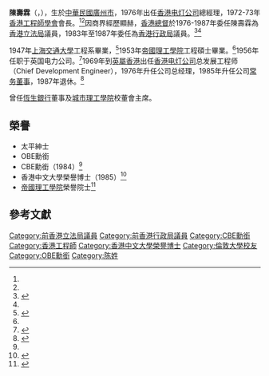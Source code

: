 {{Infobox_officeholder
| name = 陳壽霖
| original_name = Chen Shou-lum
| image= 
| office = [[香港行政局非官守議員列表|香港行政局非官守議員]]
| term_start = 1983年9月1日
| term_end = 1987年8月31日
| appointed = [[尤德|尤德爵士]]
| office1 = [[香港立法局|香港立法局]]議員
| term_start1 = 1976年10月6日
| term_end1 = 1987年8月31日
| constituency1 = 港督委任
| appointed1 = [[麥理浩|麥理浩爵士]]<br>[[尤德|尤德爵士]]
| birth_date=1925年8月30日
| birth_place={{ROC-1912}}[[廣東省_(中華民國)|廣東省]]
| death_date={{death date and age|2018|8|27|1925|8|30}}
| death_place={{HK}}
| spouse =
| party=
| educate=
* 倫敦大學工程學碩士
* 香港中文大學榮譽理學博士
}}
'''陳壽霖'''{{CBE}}{{JP}}（{{lang-en|'''Chen Shou-lum'''}}，{{bd|1925年|8月30日|2018年|8月27日|Chen, Shou-lum}}），生於[[中華民國|中華民國]][[廣州市|廣州市]]，1976年出任[[香港电灯公司|香港电灯公司]]總經理，1972-73年[[香港工程師學會|香港工程師學會]]會長。<ref name="hkie 2018"/><ref name="Bulletin"/>因商界經歷顯赫，[[香港總督|香港總督]]於1976-1987年委任陳壽霖為[[香港立法局|香港立法局]]議員，1983年至1987年委任為[[香港行政局|香港行政局]]議員。<ref name="database">{{cite web|title=Database on LegCo members|url=http://app.legco.gov.hk/member_front/english/library/member_detail.aspx?id=37|accessdate=4 May 2013|work=Legislative Council of Hong Kong|archive-date=2016-03-04|archive-url=https://web.archive.org/web/20160304045744/http://app.legco.gov.hk/member_front/english/library/member_detail.aspx?id=37|dead-url=yes}}</ref><ref name="Bulletin"/>

1947年[[上海交通大學|上海交通大學]]工程系畢業，<ref>{{cite web|title=杰出校友 |work=上海交通大学电气工程系|url=https://eei.sjtu.edu.cn/display.php?id=376}}</ref>1953年[[帝國理工學院|帝國理工學院]]工程碩士畢業。<ref name="hkie 2018"/>1956年任职于英国电力公司。<ref>{{cite web|title=陈寿霖|work=国家数字文化网|url=http://121.28.44.124:8080/ndcnc/datalib/2004/Character/DL/DL-20040308141159}}</ref>1969年到[[英屬香港|英屬香港]]出任[[香港电灯公司|香港电灯公司]]总发展工程师（Chief Development Engineer），1976年升任公司总经理，1985年升任公司[[常务董事|常务董事]]，1987年退休。<ref name="hkie 2018">{{cite news|title=In Memoriam: Ir Dr The Honourable CHEN Shoulum |work=香港工程師學會|date=2018|url=https://www.hkie.org.hk/docs/whatsNew/Ir%20Dr%20The%20Honourable%20Chen%20Shoulum.pdf}}</ref>

曾任[[恆生銀行|恆生銀行]]董事及[[城市理工學院|城市理工學院]]校董會主席。

==榮譽==
*太平紳士
*OBE勳銜
*CBE勳銜（1984）<ref name="Bulletin"/>
*香港中文大學榮譽博士（1985）<ref name="Bulletin">{{cite book|title=Bulletin|year=1985|publisher=Chinese University of Hong Kong|volume=4|page=4|url=http://www.iso.cuhk.edu.hk/images/publication/bulletin/198505/pdf/bulletin_198505_en.pdf|access-date=2013-12-18|archive-date=2013-12-19|archive-url=https://web.archive.org/web/20131219073753/http://www.iso.cuhk.edu.hk/images/publication/bulletin/198505/pdf/bulletin_198505_en.pdf|dead-url=no}}</ref>
*[[帝國理工學院|帝國理工學院]]榮譽院士<ref>{{cite web|title=Scholarships and Bursaries|work=Imperial College London|url=https://www.imperial.ac.uk/mathematics/undergraduate/degree-courses-and-admissions/scholarships-and-bursaries/|date=2016}}</ref>

==參考文獻==
{{reflist}}
{{香港立法局議員 (1985-1988)}}

{{DEFAULTSORT:Chen, Shou-lum}}
[[Category:前香港立法局議員|Category:前香港立法局議員]]
[[Category:前香港行政局議員|Category:前香港行政局議員]]
[[Category:CBE勳銜|Category:CBE勳銜]]
[[Category:香港工程師|Category:香港工程師]]
[[Category:香港中文大學榮譽博士|Category:香港中文大學榮譽博士]]
[[Category:倫敦大學校友|Category:倫敦大學校友]]
[[Category:OBE勳銜|Category:OBE勳銜]]
[[Category:陈姓|Category:陈姓]]